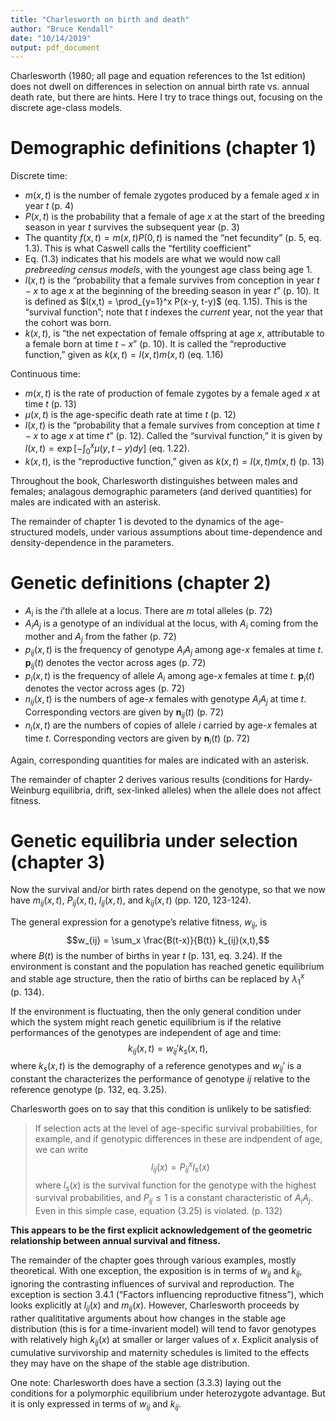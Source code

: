 ```yaml
---
title: "Charlesworth on birth and death"
author: "Bruce Kendall"
date: "10/14/2019"
output: pdf_document
---
```


Charlesworth (1980; all page and equation references to the 1st edition) does not dwell on differences in selection on annual birth rate vs. annual death rate, but there are hints. 
Here I try to trace things out, focusing on the discrete age-class models.

# Demographic definitions (chapter 1)
Discrete time:

* $m(x, t)$ is the number of female zygotes produced by a female aged $x$ in year $t$ (p. 4)
* $P(x,t)$ is the probability that a female of age $x$ at the start of the breeding season in year $t$ survives the subsequent year (p. 3)
* The quantity $f(x,t) = m(x,t) P(0,t)$ is named the "net fecundity" (p. 5, eq. 1.3). This is what Caswell calls the "fertility coefficient"
* Eq. (1.3) indicates that his models are what we would now call *prebreeding census models*, with the youngest age class being age 1.
* $l(x,t)$ is the "probability that a female survives from conception in year $t-x$ to age $x$ at the beginning of the breeding season in year $t$" (p. 10). It is defined as $l(x,t) = \prod_{y=1}^x P(x-y, t-y)$ (eq. 1.15). This is the "survival function"; note that $t$ indexes the *current* year, not the year that the cohort was born.
* $k(x,t)$, is "the net expectation of female offspring at age $x$, attributable to a female born at time $t-x$" (p. 10). It is called the "reproductive function," given as $k(x,t) = l(x,t) m(x,t)$ (eq. 1.16)

Continuous time:

* $m(x, t)$ is the rate of production of female zygotes  by a female aged $x$ at time $t$ (p. 13)
* $\mu(x,t)$ is the age-specific death rate at time $t$ (p. 12)
* $l(x,t)$ is the "probability that a female survives from conception at time $t-x$ to age $x$ at time $t$" (p. 12). Called the "survival function," it is given by $l(x,t) = \exp\left[- \int_0^x \mu(y, t-y) dy \right]$ (eq. 1.22).
* $k(x,t)$, is the "reproductive function," given as $k(x,t) = l(x,t) m(x,t)$ (p. 13)

Throughout the book, Charlesworth distinguishes between males and females; analagous demographic parameters (and derived quantities) for males are indicated with an asterisk.

The remainder of chapter 1 is devoted to the dynamics of the age-structured models, under various assumptions about time-dependence and density-dependence in the parameters.

# Genetic definitions (chapter 2)
* $A_i$ is the $i$'th allele at a locus. There are $m$ total alleles (p. 72)
* $A_i A_j$ is a genotype of an individual at the locus, with $A_i$ coming from the mother and $A_j$ from the father (p. 72)
* $p_{ij}(x, t)$ is the frequency of genotype $A_i A_j$ among age-$x$ females at time $t$. $\textbf{p}_{ij}(t)$ denotes the vector across ages (p. 72)
* $p_{i}(x, t)$ is the frequency of allele $A_i$ among age-$x$ females at time $t$. $\textbf{p}_{i}(t)$ denotes the vector across ages (p. 72)
* $n_{ij}(x, t)$ is the numbers of age-$x$ females with genotype $A_i A_j$ at time $t$. Corresponding vectors are given by $\textbf{n}_{ij}(t)$  (p. 72)
* $n_{i}(x, t)$ are the numbers of copies of allele $i$ carried by age-$x$ females at time $t$. Corresponding vectors are given by $\textbf{n}_{i}(t)$ (p. 72)

Again, corresponding quantities for males are indicated with an asterisk.

The remainder of chapter 2 derives various results (conditions for Hardy-Weinburg equilibria, drift, sex-linked alleles) when the allele does not affect fitness.

# Genetic equilibria under selection (chapter 3)
Now the survival and/or birth rates depend on the genotype, so that we now have $m_{ij}(x,t)$,  $P_{ij}(x,t)$, $l_{ij}(x,t)$, and $k_{ij}(x,t)$ (pp. 120, 123-124).

The general expression for a genotype's relative fitness, $w_{ij}$, is
$$w_{ij} = \sum_x \frac{B(t-x)}{B(t)} k_{ij}(x,t),$$
where $B(t)$ is the number of births in year $t$ (p. 131, eq. 3.24).
If the environment is constant and the population has reached genetic equilibrium and stable age structure, then the ratio of births can be replaced by $\lambda_1^x$ (p. 134).

If the environment is fluctuating, then the only general condition under which the system might reach genetic equilibrium is if the relative performances of the genotypes are independent of age and time:
$$k_{ij}(x,t) = w_{ij}' k_s(x,t),$$
where $k_s(x,t)$ is the demography of a reference genotypes and $w_{ij}'$ is a constant the characterizes the performance of genotype $ij$ relative to the reference genotype (p. 132, eq. 3.25).

Charlesworth goes on to say that this condition is unlikely to be satisfied:

> If selection acts at the level of age-specific survival probabilities, for example, and if genotypic differences in these are indpendent of age, we can write
$$l_{ij}(x) = P_{ij}^x l_s(x)$$
where $l_s(x)$ is the survival function for the genotype with the highest survival probabilities, and $P_{ij} \leq 1$ is a constant characteristic of $A_i A_j$. Even in this simple case, equation (3.25) is violated. (p. 132)

**This appears to be the first explicit acknowledgement of the geometric relationship between annual survival and fitness.**

The remainder of the chapter goes through various examples, mostly theoretical. 
With one exception, the exposition is in terms of $w_{ij}$ and $k_{ij}$, ignoring the contrasting influences of survival and reproduction.
The exception is section 3.4.1 ("Factors influencing reproductive fitness"), which looks explicitly at $l_{ij}(x)$ and $m_{ij}(x)$.
However, Charlesworth proceeds by rather qualititative arguments about how changes in the stable age distribution (this is for a time-invarient model) will tend to favor genotypes with relatively high $k_{ij}(x)$ at smaller or larger values of $x$.
Explicit analysis of cumulative survivorship and maternity schedules is limited to the effects they may have on the shape of the stable age distribution.

One note: Charlesworth does have a section (3.3.3) laying out the conditions for a polymorphic equilibrium under heterozygote advantage. But it is only expressed in terms of $w_{ij}$ and $k_{ij}$.